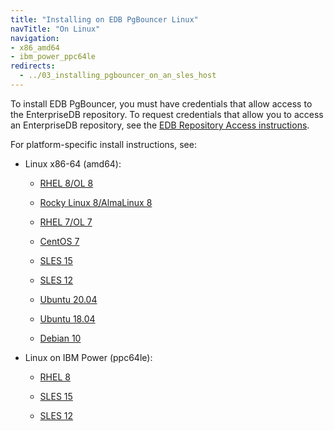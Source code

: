 ```yaml
---
title: "Installing on EDB PgBouncer Linux"
navTitle: "On Linux"
navigation:
- x86_amd64
- ibm_power_ppc64le
redirects:
  - ../03_installing_pgbouncer_on_an_sles_host
---
```



To install EDB PgBouncer, you must have credentials that allow access to the EnterpriseDB repository. To request credentials that allow you to access an EnterpriseDB repository, see the [EDB Repository Access instructions](https://www.enterprisedb.com/repository-access-request).

For platform-specific install instructions, see:

- Linux x86-64 (amd64):
  - [RHEL 8/OL 8](x86_amd64/pgbouncer_rhel8_x86)

  - [Rocky Linux 8/AlmaLinux 8](x86_amd64/pgbouncer_other_linux8_x86)
  - [RHEL 7/OL 7](x86_amd64/pgbouncer_rhel7_x86)
  - [CentOS 7](x86_amd64/pgbouncer_centos7_x86)
  - [SLES 15](x86_amd64/pgbouncer_sles15_x86)
  - [SLES 12](x86_amd64/pgbouncer_sles12_x86)
  - [Ubuntu 20.04](x86_amd64/pgbouncer_ubuntu20_x86)
  - [Ubuntu 18.04](x86_amd64/pgbouncer_ubuntu18_x86)
  - [Debian 10](x86_amd64/pgbouncer_deb10_x86)

- Linux on IBM Power (ppc64le):
  - [RHEL 8](ibm_power_ppc64le/pgbouncer_rhel8_ppcle)

  - [SLES 15](ibm_power_ppc64le/pgbouncer_sles15_ppcle)
  - [SLES 12](ibm_power_ppc64le/pgbouncer_sles12_ppcle)




